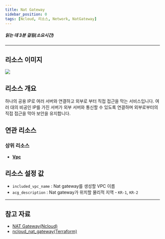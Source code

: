 ```yaml
---
title: Nat Gateway
sidebar_position: 0
tags: [Ncloud, 리소스, Network, NatGateway]
---
```





##### 읽는 데 3분 걸림(소요시간)

---

## 리소스 이미지

<img src={icon} />

## 리소스 개요

하나의 공용 IP로 여러 서버와 연결하고 외부로 부터 직접 접근을 막는 서비스입니다. 여러 대의 비공인 IP를 가진 서버가 외부 서버와 통신할 수 있도록 연결하며 외부로부터의 직접 접근을 막아 보안을 유지합니다.

## 연관 리소스

### 상위 리소스

-   [**Vpc**](https://docs.cstudio.app/docs/resource/ncloud/Network/Vpc)

## 리소스 설정 값

-   `included_vpc_name` : Nat gateway를 생성할 VPC 이름
-   `acg_description` : Nat gateway가 위치할 물리적 지역 - `KR-1`, `KR-2`

---

## 참고 자료

-   [NAT Gateway(Ncloud)](https://www.ncloud.com/product/networking/natGateway)
-   [ncloud_nat_gateway(Terraform)](https://registry.terraform.io/providers/NaverCloudPlatform/ncloud/latest/docs/resources/nat_gateway)
